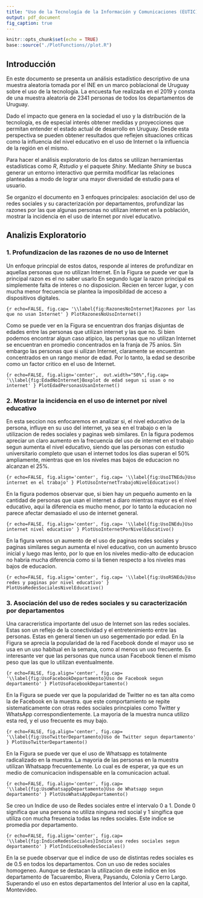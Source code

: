 ```yaml
---
title: "Uso de la Tecnología de la Información y Comunicaciones (EUTIC) en Uruguay 2019"
output: pdf_document
fig_caption: true
---
```


```r
knitr::opts_chunk$set(echo = TRUE)
base::source("./PlotFunctions//plot.R")
```

## Introducción

En este documento se presenta un análisis estadístico descriptivo de una muestra aleatoria tomada por el
INE en un marco poblacional de Uruguay sobre el uso de la tecnología. La encuesta fue realizada en el 2019 y consta de una muestra 
aleatoria de 2341 personas de todos los departamentos de Uruguay.

Dado el impacto que genera en la sociedad el uso y la distribución de la tecnología, es de especial interés 
obtener medidas y proyecciones que permitan entender el estado actual de desarrollo en Uruguay. Desde esta perspectiva se pueden obtener
resultados que reflejen situaciones críticas como la influencia del nivel educativo en el uso de Internet o la influencia
de la región en el mismo.

Para hacer el análisis exploratorio de los datos se utilizan herramientas estadísticas como *R*, *Rstudio* y el paquete *Shiny*. Mediante *Shiny* se busca generar un entorno interactivo que permita modificar las relaciones planteadas a modo de lograr una mayor diversidad de estudio para 
el usuario.

Se organizo el documento en 3 enfoques principales: asociación del uso de redes sociales y su caracterización por departamentos, profundizar las razones por las que algunas personas no utilizan internet en la población, mostrar la incidencia en el uso de internet por nivel educativo.

## Analizis Exploratorio


### 1. Profundizacion de las razones de no uso de Internet

Un enfoque princpial de estos datos, responde al interes de profundizar en aquellas personas que no utilizan Internet. En la Figura \ref{fig:RazonesNoInternet} se puede ver que la principal razon es el no saber usarlo En segundo lugar la razon principal es simplemente
falta de interes o no disposicion. Recien en tercer lugar, y con mucha menor frecuencia se plantea la imposibildad de acceso a dispositivos digitales. 

```{r echo=FALSE, fig.cap= '\\label{fig:RazonesNoInternet}Razones por las que no usan Internet' }
PlotRazonesNoUsoInternet()
```

Como se puede ver en la Figura \ref{fig:EdadNoInternet} se encuentran dos franjas disjuntas de edades entre las personas que utilizan internet y las que no. Si bien podemos encontrar algun caso atipico, las personas que no utilizan Internet se encuentran en promedio concentrados en la franja de 75 anios. Sin embargo las personas que si uilizan Internet, claramente se encuentran concentrados en un rango menor de edad. Por lo tanto, la edad se describe como un factor critico en el uso de Internet. 

```{r echo=FALSE, fig.align='center',  out.width="50%",fig.cap= '\\label{fig:EdadNoInternet}Boxplot de edad segun si usan o no internet' }
PlotEdadPersonasUsanInternet()
```


### 2. Mostrar la incidencia en el uso de internet por nivel educativo

En esta seccion nos enfocaremos en analizar si, el nivel educativo de la persona, influye en su uso del internet, ya sea en el trabajo o en la utilizacion de redes sociales y paginas web similares.
En la figura \ref{fig:UsoITNEdu} podemos apreciar un claro aumento en la frecuencia del uso de internet en el trabajo segun aumenta el nivel educativo, siendo que las personas con estudio universitario completo que usan el internet todos los dias superan el 50% ampliamente, mientras que en los niveles mas bajos de educacion no alcanzan el 25%.

```{r echo=FALSE, fig.align='center', fig.cap= '\\label{fig:UsoITNEdu}Uso internet en el trabajo' }
PlotUsoInternetTrabajoNivelEducativo()
```

En la figura \ref{fig:UsoINEdu} podemos observar que, si bien hay un pequeño aumento en la cantidad de personas que usan el internet a diaro mientras mayor es el nivel educativo, aqui la diferencia es mucho menor, por lo tanto la educacion no parece afectar demasiado el uso de internet general.

```{r echo=FALSE, fig.align='center', fig.cap= '\\label{fig:UsoINEdu}Uso internet nivel educativo' }
PlotUsoInternetPorNivelEducativo()
```

En la figura \ref{fig:UsoRSNEdu} vemos un aumento de el uso de paginas redes sociales y paginas similares segun aumenta el nivel educativo, con un aumento brusco inicial y luego mas lento, por lo que en los niveles medio-alto de educacion no habria mucha diferencia como si la tienen respecto a los niveles mas bajos de educacion.

```{r echo=FALSE, fig.align='center', fig.cap= '\\label{fig:UsoRSNEdu}Uso redes y paginas por nivel educativo' }
PlotUsoRedesSocialesNivelEducativo()
```


### 3. Asociación del uso de redes sociales y su caracterización por departamentos

Una caracreristica importante del usuo de Internet son las redes sociales. Estas son un reflejo de la conectividad y el entretenimiento entre las personas. Estas en general tienen un uso segementado por edad.  En la Figura \ref{fig:UsoFacebookDepartamento} se aprecia la popularidad de la red Facebook donde el mayor uso se usa en un uso habitual en la semana, como al menos un uso frecuente. Es interesante ver que las personas que nunca usan Facebook tienen el mismo peso que las que lo utilizan eventualmente. 

```{r echo=FALSE, fig.align='center', fig.cap= '\\label{fig:UsoFacebookDepartamento}Uso de Facebook segun departamento' }
PlotUsoFacebookDepartamento()
```

En la Figura \ref{fig:UsoTwitterDepartamento} se puede ver que la popularidad de Twitter no es tan alta como la de Facebook en la muestra.  que este comportamiento se repite sistematicamente con otras redes sociales princpiales como Twitter y WhatsApp correspondientemente. La mayoria de la muestra nunca utilizo esta red, y el uso frecuente es muy bajo. 

```{r echo=FALSE, fig.align='center', fig.cap= '\\label{fig:UsoTwitterDepartamento}Uso de Twitter segun departamento' }
PlotUsoTwitterDepartamento()
```

En la Figura \ref{fig:UsoWhatsappDepartamento} se puede ver que el uso de Whatsapp es totalmente radicalizado en la muestra. La mayoria de las personas en la muestra utilizan Whatsapp frecuentemente. Lo cual es de esperar, ya que es un medio de comunicacion indispensable en la comunicacion actual. 

```{r echo=FALSE, fig.align='center', fig.cap= '\\label{fig:UsoWhatsappDepartamento}Uso de Whatsapp segun departamento' }
PlotUsoWhatsAppDepartamento()
```

Se creo un Indice de uso de Redes sociales entre el intervalo 0 a 1. Donde 0 significa que una persona no utiliza ninguna red social y 1 singifica que utiliza con mucha freuencia todas las redes sociales. Este indice se promedia por departamento. 

```{r echo=FALSE, fig.align='center', fig.cap= '\\label{fig:IndiceRedesSociales}Indice uso redes sociales segun departamento' }
PlotIndiceUsoRedesSociales()
```

En la \ref{fig:IndiceRedesSociales} se puede observar que el indice de uso  de distintas redes sociales es de 0.5 en todos los departamentos. Con un uso de redes sociales homogeneo. Aunque se destacan la utilizacion de este indice en los departamento de Tacuarembo, Rivera, Paysandu, Colonia y Cerro Largo. Superando el uso en estos departamentos del Interior al uso en  la capital, Montevideo.  